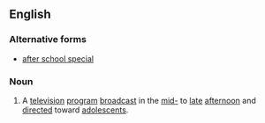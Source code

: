 {{also|after school special}}
==English==
{{wikipedia}}

===Alternative forms===
* [[after school special]]

===Noun===
{{en-noun|head=[[after]]-[[school]] [[special]]}}

# {{lb|en|US}} A [[television]] [[program]] [[broadcast]] in the [[mid-]] to [[late]] [[afternoon]] and [[direct]]ed toward [[adolescent]]s.